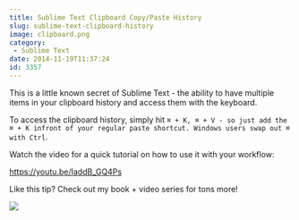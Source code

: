 ```yaml
---
title: Sublime Text Clipboard Copy/Paste History
slug: sublime-text-clipboard-history
image: clipboard.png
category:
 - Sublime Text
date: 2014-11-19T11:37:24
id: 3357
---
```


This is a little known secret of Sublime Text - the ability to have multiple items in your clipboard history and access them with the keyboard.

To access the clipboard history, simply hit `⌘ + K, ⌘ + V - so just add the ⌘ + K infront of your regular paste shortcut. Windows users swap out ⌘ with Ctrl`.

Watch the video for a quick tutorial on how to use it with your workflow:

https://youtu.be/IaddB_GQ4Ps

Like this tip? Check out my book + video series for tons more!

<a href="https://sublimetextbook.com/?utm_source=clipboard&utm_medium=banner&utm_campaign=product"><img src="facebook-share2.png" /></a>
